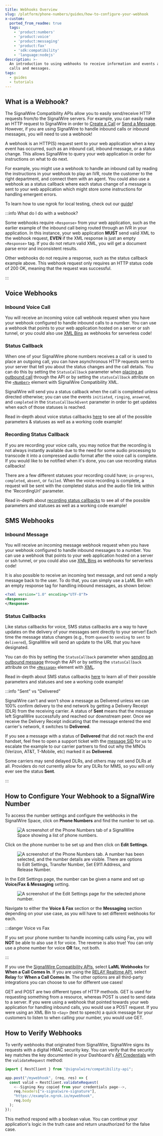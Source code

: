 ```yaml
---
title: Webhooks Overview
slug: /platform/phone-numbers/guides/how-to-configure-your-webhook
x-custom:
  ported_from_readme: true
  tags:
    - 'product:numbers'
    - 'product:voice'
    - 'product:messaging'
    - 'product:fax'
    - 'sdk:compatibility'
    - 'language:nodejs'
description: >-
  An introduction to using webhooks to receive information and events about
  calls and messages.
tags:
  - guides
  - tutorials
---
```


## What is a Webhook?

The SignalWire Compatibility APIs allow you to easily send/receive HTTP requests from/to the SignalWire servers. For example, you can easily make an HTTP request to SignalWire in order to [Create a Call](/rest/compatibility-api/endpoints/create-a-call) or [Send a Message](/rest/compatibility-api/endpoints/create-message). However, if you are using SignalWire to handle inbound calls or inbound messages, you will need to use a webhook!

A webhook is an HTTP(S) request sent to your web application when a key event has occurred, such as an inbound call, inbound message, or a status change. This allows SignalWire to query your web application in order for instructions on what to do next.

For example, you might use a webhook to handle an inbound call by reading the instructions in your webhook to play an IVR, route the customer to the right department, and connect them with an agent. You could also use a webhook as a status callback where each status change of a message is sent to your web application which might store some instructions for handling emergent errors.

To learn how to use ngrok for local testing, check out our [guide](/platform/basics/guides/technical-troubleshooting/how-to-test-webhooks-with-ngrok)!

:::info What do I do with a webhook?

Some webhooks require `<Response>` from your web application, such as the earlier example of the inbound call being routed through an IVR in your application. In this instance, your web application **MUST** send valid XML to the webhook request, **EVEN** if the XML response is just an empty `<Response>` tag. If you do not return valid XML, you will get a document parse error and inconsistent results.

Other webhooks do not require a response, such as the status callback example above. This webhook request only requires an HTTP status code of 200 OK, meaning that the request was successful.

:::

## Voice Webhooks

### Inbound Voice Call

You will receive an incoming voice call webhook request when you have your webhook configured to handle inbound calls to a number. You can use a webhook that points to your web application hosted on a server or ssh tunnel, or you could also use [XML Bins](/compatibility-api/guides/general/creating-and-using-cxml-scripts) as webhooks for serverless code!

### Status Callback

When one of your SignalWire phone numbers receives a call or is used to place an outgoing call, you can have asynchronous HTTP requests sent to your server that tell you about the status changes and the call details. You can do this by setting the `StatusCallback` parameter when [placing an outbound call](/rest/compatibility-api/endpoints/create-a-call) through the API or by setting the `statusCallback` attribute on the [`<Number>`](/compatibility-api/cxml/voice/number-noun) element with SignalWire Compatibility XML.

SignalWire will send you a status callback when the call is completed unless directed otherwise; you can use the events `initiated`, `ringing`, `answered`, and `completed` in the `StatusCallbackEvent` parameter in order to get updates when each of those statuses is reached.

Read in-depth about voice status callbacks [here](/compatibility-api/guides/signalwire-status-callbacks#voice-status-callbacks) to see all of the possible parameters & statuses as well as a working code example!

### Recording Status Callback

If you are recording your voice calls, you may notice that the recording is not always instantly available due to the need for some audio processing to transcode it into a compressed audio format after the voice call is complete. If you would like to be notified when it's done, you can use recording status callbacks!

There are a few different statuses your recording could have; `in-progress`, `completed`, `absent`, or `failed`. When the voice recording is complete, a request will be sent with the completed status and the audio file link within the 'RecordingUrl' parameter.

Read in-depth about [recording status callbacks](/compatibility-api/guides/signalwire-status-callbacks#recording-status-callbacks) to see all of the possible parameters and statuses as well as a working code example!

## SMS Webhooks

### Inbound Message

You will receive an incoming message webhook request when you have your webhook configured to handle inbound messages to a number. You can use a webhook that points to your web application hosted on a server or ssh tunnel, or you could also use [XML Bins](/compatibility-api/guides/general/creating-and-using-cxml-scripts) as webhooks for serverless code!

It is also possible to receive an incoming text message, and not send a reply message back to the user. To do that, you can simply use a LaML Bin with an empty response tag for handling inbound messages, as shown below:

```xml
<?xml version="1.0" encoding="UTF-8"?>
<Response>
</Response>
```

### Status Callbacks

Like status callbacks for voice, SMS status callbacks are a way to have updates on the delivery of your messages sent directly to your server! Each time the message status changes (e.g., from `queued` to `sending` to `sent` to `delivered`), SignalWire will send an update to the URL that you have designated.

You can do this by setting the `StatusCallback` parameter when [sending an outbound message](/rest/compatibility-api/endpoints/create-message) through the API or by setting the `statusCallback` attribute on the [`<Message>`](/compatibility-api/cxml/messaging/message#message-status) element with [XML](pathname:///compatibility-api/cxml/messaging/message#message-status).

Read in-depth about SMS status callbacks [here](/compatibility-api/guides/signalwire-status-callbacks#sms-status-callbacks) to learn all of their possible parameters and statuses and see a working code example!

:::info "Sent" vs "Delivered"

SignalWire can’t and won’t show a message as Delivered unless we can 100% confirm delivery to the end network by getting a Delivery Receipt (DLR) from the receiving carrier. A status of **Sent** means that the message left SignalWire successfully and reached our downstream peer. Once we receive the Delivery Receipt indicating that the message entered the end carrier's network, it switches to **Delivered**.

If you see a message with a status of **Delivered** that did not reach the end handset, feel free to open a support ticket with the [message SID](/platform/dashboard/guides/what-is-a-sid) for us to escalate the example to our carrier partners to find out why the MNOs (Verizon, AT&T, T-Mobile, etc) marked it as **Delivered**.

Some carriers may send delayed DLRs, and others may not send DLRs at all. Providers do not currently allow for any DLRs for MMS, so you will only ever see the status **Sent**.

:::

## How to Configure Your Webhook to a SignalWire Number

To access the number settings and configure the webhooks in the SignalWire Space, click on **Phone Numbers** and find the number to set up.

<figure>
  <img
    className="img-800"
    src={require("./8379ae5-phone-numbers-purchased.webP").default}
    alt="A screenshot of the Phone Numbers tab of a SignalWire Space showing a list of phone numbers."
  />
</figure>

Click on the phone number to be set up and then click on **Edit Settings**.

<figure>
  <img className="img-800" src={require("./3bf3f28-rtaImage_1.webP").default} alt="A screenshot of the Phone Numbers tab. A number has been selected, and the number details are visible. There are options to Edit Settings, Transfer Number, Set E911 Address, and Release Number." />
</figure>

In the Edit Settings page, the number can be given a name and set up **Voice/Fax & Messaging** setting.

<figure>
  <img className="img-800" src={require("./f7966ea-numbers-handlers.webP").default} alt="A screenshot of the Edit Settings page for the selected phone number." />
</figure>

Navigate to either the **Voice & Fax** section or the **Messaging** section depending on your use case, as you will have to set different webhooks for each.

:::danger Voice vs Fax

If you set your phone number to handle incoming calls using Fax, you will **NOT** be able to also use it for voice. The reverse is also true! You can only use a phone number for voice **OR** fax, not both.

:::

If you use the [SignalWire Compatibility APIs](/compatibility-api), select **LaML Webhooks** for **When a Call Comes In**. If you are using the [RELAY Realtime API](/sdks/realtime-sdk), select **Relay** for **When a Call Comes In**. The other options are all third-party integrations you can choose to use for different use cases!

GET and POST are two different types of HTTP methods. GET is used for requesting something from a resource, whereas POST is used to send data to a server. If you were using a webhook that pointed towards your web application for handling inbound calls, you would use a POST request. If you were using an XML Bin to `<Say>` (text to speech) a quick message for your customers to listen to when calling your number, you would use GET.

## How to Verify Webhooks

To verify webhooks that originated from SignalWire, SignalWire signs its requests with a digital HMAC security key. You can verify that the security key matches the key documented in your Dashboard's [API Credentials](https://my.signalwire.com?page=credentials) with the `validateRequest` method:

```js
import { RestClient } from "@signalwire/compatibility-api";

app.post("/mywebhook", (req, res) => {
  const valid = RestClient.validateRequest(
    <--Signing Key copied from your credentials page-->,
    req.headers["x-signalwire-signature"],
    "https://example.ngrok.io/mywebhook",
    req.body
  );
});
```

This method respond with a boolean value. You can continue your application's logic in the truth case and return unauthorized for the false case.
